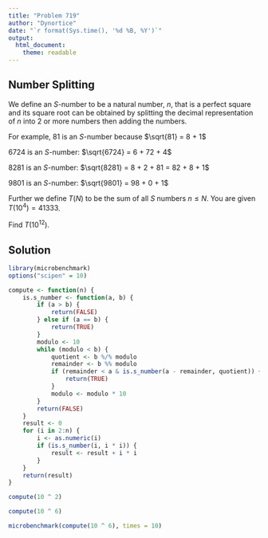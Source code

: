 ```yaml
---
title: "Problem 719"
author: "Dynortice"
date: "`r format(Sys.time(), '%d %B, %Y')`"
output:
  html_document:
    theme: readable
---
```

## Number Splitting

We define an $S$-number to be a natural number, $n$, that is a perfect square and its square root can be obtained by splitting the decimal representation of $n$ into $2$ or more numbers then adding the numbers.

For example, $81$ is an $S$-number because $\sqrt{81} = 8 + 1$

$6724$ is an $S$-number: $\sqrt{6724} = 6 + 72 + 4$

$8281$ is an $S$-number: $\sqrt{8281} = 8 + 2 + 81 = 82 + 8 + 1$

$9801$ is an $S$-number: $\sqrt{9801} = 98 + 0 + 1$

Further we define $T(N)$ to be the sum of all $S$ numbers $n \le N$. You are given $T(10 ^ 4) = 41333$.

Find $T(10 ^ {12})$.

## Solution
```r
library(microbenchmark)
options("scipen" = 10)
```

```r
compute <- function(n) {
    is.s_number <- function(a, b) {
        if (a > b) {
            return(FALSE)
        } else if (a == b) {
            return(TRUE)
        }
        modulo <- 10
        while (modulo < b) {
            quotient <- b %/% modulo
            remainder <- b %% modulo
            if (remainder < a & is.s_number(a - remainder, quotient)) {
                return(TRUE)
            }
            modulo <- modulo * 10
        }
        return(FALSE)
    }
    result <- 0
    for (i in 2:n) {
        i <- as.numeric(i)
        if (is.s_number(i, i * i)) {
            result <- result + i * i
        }
    }
    return(result)
}
```

```r
compute(10 ^ 2)
```
```r
compute(10 ^ 6)
```

```r
microbenchmark(compute(10 ^ 6), times = 10)
```